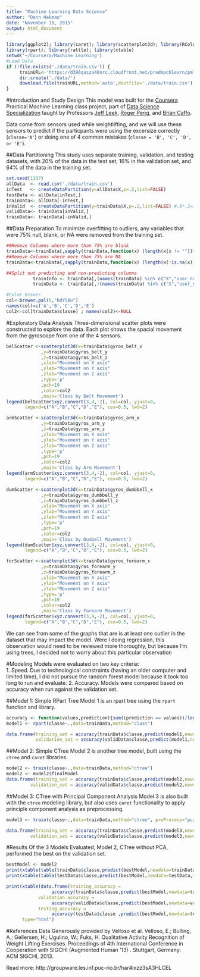 ```yaml
---
title: "Machine Learning Data Science"
author: "Dann Hekman"
date: "November 18, 2015"
output: html_document
---
```


```r
library(ggplot2); library(caret); library(scatterplot3d); library(RColorBrewer)
library(rpart); library(rattle); library(xtable)
setwd('~/Coursera/Machine Learning')
#Load Data
if (!file.exists('./data/train.csv')) {
     trainURL<-'https://d396qusza40orc.cloudfront.net/predmachlearn/pml-training.csv'
     dir.create('./data/')
     download.file(trainURL,method='auto',destfile='./data/train.csv')
}
```
#Introduction and Study Design
This model was built for the [Coursera](www.coursera.org) Practical Machine Learning class project, part of [Data Science Specialization](https://www.coursera.org/specializations/jhudatascience) taught by Professors [Jeff Leek](https://github.com/jtleek), [Roger Peng](https://github.com/rdpeng), and [Brian Caffo](https://github.com/bcaffo).

Data come from sensors used while weightlifting, and we will use these sensors to predict if the particpants were using the excersize correctly (`classe='A'`) or doing one of 4 common mistakes (`classe = 'B', 'C', 'D', or 'E'`). 



##Data Partitioning
This study uses separate training, validation, and testing datasets, with 20% of the data in the test set, 16% in the validation set, and 64% of the data in the training set. 
```r
set.seed(1337)
allData  <- read.csv('./data/train.csv')
inTest   <- createDataPartition(y=allData$X,p=.2,list=FALSE)
testData <- allData[inTest,]
trainData<- allData[-inTest,]
inValid  <- createDataPartition(y=trainData$X,p=.2,list=FALSE) #.8*.2=16% of allData
validData<- trainData[inValid,]
trainData<- trainData[-inValid,]
```

##Data Preparation
To minimize overfitting to outliers, any variables that were 75% null, blank, or NA were removed from the training set. 
```r
##Remove Columns where more than 75% are blank
trainData<-trainData[,sapply(trainData,function(x) (length(x[x != ""])>(0.75*nrow(trainData))))]
##Remove Columns where more than 75% are NA
trainData<-trainData[,sapply(trainData,function(x) (length(x[!is.na(x)])>(0.75*nrow(trainData))))]
```
```r
##Split out predicting and non-predicting columns
          trainInfo <- trainData[,(names(trainData) %in% c("X","user_name","raw_timestamp_part_1","raw_timestamp_part_2","cvtd_timestamp","new_window","num_window","classe"))]
          trainData <- trainData[,!(names(trainData) %in% c("X","user_name","raw_timestamp_part_1","raw_timestamp_part_2","cvtd_timestamp","new_window","num_window"))]

#Color Brewer
col<-brewer.pal(5,"RdYlBu")
names(col)=c('A','B','C','D','E')
col2<-col[trainData$classe] ; names(col2)<-NULL
```

#Exploratory Data Analysis
Three-dimensional scatter plots were constructed to explore the data. Each plot shows the spacial movement from the gyroscope from one of the 4 sensors.
```r
belScatter <-scatterplot3d(x=trainData$gyros_belt_x
             ,y=trainData$gyros_belt_y
             ,z=trainData$gyros_belt_z
             ,xlab="Movement on X axis"
             ,ylab="Movement on Y axis"
             ,zlab="Movement on Z axis"
             ,type='p'
             ,pch=19
             ,color=col2
             ,main='Class by Belt Movement')
legend(belScatter$xyz.convert(3,4,-2), col=col, yjust=0,
       legend=c("A","B","C","D","E"), cex=0.5, lwd=2)
```
```r
armScatter <-scatterplot3d(x=trainData$gyros_arm_x
             ,y=trainData$gyros_arm_y
             ,z=trainData$gyros_arm_z
             ,xlab="Movement on X axis"
             ,ylab="Movement on Y axis"
             ,zlab="Movement on Z axis"
             ,type='p'
             ,pch=19
             ,color=col2
             ,main='Class by Arm Movement')
legend(armScatter$xyz.convert(3,4,-2), col=col, yjust=0,
       legend=c("A","B","C","D","E"), cex=0.5, lwd=2)
```
```r
dumScatter <-scatterplot3d(x=trainData$gyros_dumbbell_x
             ,y=trainData$gyros_dumbbell_y
             ,z=trainData$gyros_dumbbell_z
             ,xlab="Movement on X axis"
             ,ylab="Movement on Y axis"
             ,zlab="Movement on Z axis"
             ,type='p'
             ,pch=19
             ,color=col2
             ,main='Class by Dumbell Movement')
legend(dumScatter$xyz.convert(3,4,-2), col=col, yjust=0,
       legend=c("A","B","C","D","E"), cex=0.5, lwd=2)
```
```r
forScatter <-scatterplot3d(x=trainData$gyros_forearm_x
             ,y=trainData$gyros_forearm_y
             ,z=trainData$gyros_forearm_z
             ,xlab="Movement on X axis"
             ,ylab="Movement on Y axis"
             ,zlab="Movement on Z axis"
             ,type='p'
             ,pch=19
             ,color=col2
             ,main='Class by Forearm Movement')
legend(forScatter$xyz.convert(3,4,-2), col=col, yjust=0,
       legend=c("A","B","C","D","E"), cex=0.5, lwd=2)
```  
  
We can see from some of the graphs that are is at least one outlier in the dataset that may impact the model. Were I doing regression, this observation would need to be reviewed more thoroughly, but because I'm using trees, I decided not to worry about this particular observation 

#Modeling
Models were evaluated on two key criteria:  
1. Speed. Due to technological constraints (having an older computer and limited time), I did not pursue the random forest model because it took too long to run and evaluate.
2. Accuracy. Models were compared based on accuracy when run against the validation set. 

##Model 1: Simple RPart Tree
Model 1 is an rpart tree using the `rpart` function and library. 
```r
accuracy <- function(values,prediction){sum((prediction == values))/length(values)}
model1 <- rpart(classe~.,data=trainData,method="class")

data.frame(training_set = accuracy(trainData$classe,predict(model1,newdata=trainData,type="class")),
           validation_set = accuracy(validData$classe,predict(model1,newdata=validData,type="class")))
```

##Model 2: Simple CTree
Model 2 is another tree model, built using the `ctree` and `caret` libraries.
```r
model2 <- train(classe~.,data=trainData,method="ctree")
model2 <- model2$finalModel
data.frame(training_set = accuracy(trainData$classe,predict(model2,newdata=trainData)),
         validation_set = accuracy(validData$classe,predict(model2,newdata=validData)))
```     

##Model 3: CTree with Principal Component Analysis
Model 3 is also built with the `ctree` modeling library, but also uses `caret` functionality to apply principle component analysis as preprocessing.
```r
model3 <- train(classe~.,data=trainData,method="ctree", preProcess="pca")

data.frame(training_set = accuracy(trainData$classe,predict(model3,newdata=trainData)),
         validation_set = accuracy(validData$classe,predict(model3,newdata=validData)))
```

#Results
Of the 3 Models Evaluated, Model 2, CTree without PCA, performed the best on the validation set. 
```r
bestModel <- model2
print(xtable(table(trainData$classe,predict(bestModel,newdata=trainData,type="class")),caption="Performance in Training Set"),type="html")
print(xtable(table(testData$classe,predict(bestModel,newdata=testData,type="class")),caption="Performance in Test Set"),type="html")

print(xtable(data.frame(training_accuracy = 
                 accuracy(trainData$classe,predict(bestModel,newdata=trainData,type="class")),
            validation_accuracy = 
                 accuracy(validData$classe,predict(bestModel,newdata=validData,type="class")),
            testing_accuracy =
                 accuracy(testData$classe ,predict(bestModel,newdata=testData,type="class")))),
      type="html")
```
#References
Data Generously provided by Velloso et al.
Velloso, E.; Bulling, A.; Gellersen, H.; Ugulino, W.; Fuks, H. Qualitative Activity Recognition of Weight Lifting Exercises. Proceedings of 4th International Conference in Cooperation with SIGCHI (Augmented Human '13) . Stuttgart, Germany: ACM SIGCHI, 2013.

Read more: http://groupware.les.inf.puc-rio.br/har#ixzz3sA3HLCEL